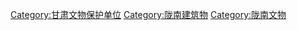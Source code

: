 [[Category:甘肃文物保护单位|Category:甘肃文物保护单位]]
[[Category:陇南建筑物|Category:陇南建筑物]]
[[Category:陇南文物|Category:陇南文物]]